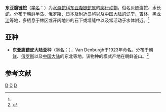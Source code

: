{{Speciesbox 
| taxon = Hebius vibakari
| image = Vibakari2.jpg
| binomial_authority = (Boie, 1826)<ref name='id4589'>{{cite web| url =http://www.bioinfo.cn/db05/BjdwSpecies.php?action=view&id=4589| title =东亚腹链蛇| work =《中国动物物种编目数据库》| publisher =中国科学院微生物研究所| author =中国科学院动物研究所| accessdate =2009-04-11| deadurl =yes| archiveurl =https://web.archive.org/web/20160305045920/http://www.bioinfo.cn/db05/BjdwSpecies.php?action=view&id=4589| archivedate =2016-03-05}}</ref>
|synonyms=*''Amphiesma vibakari''
}}

'''东亚腹链蛇'''（[[学名|学名]]：{{lang|la|''Hebius vibakari''}}）为[[水游蛇科|水游蛇科]][[东亚腹链蛇属|东亚腹链蛇属]]的[[爬行动物|爬行动物]]，俗名灰链游蛇、水长蛇。分布于[[朝鲜半岛|朝鲜半岛]]、[[俄罗斯|俄罗斯]]、日本及附近岛屿以及[[中国大陆|中国大陆]]的[[辽宁|辽宁]]、[[吉林|吉林]]、[[黑龙江|黑龙江]]等地，多栖息于林区或开阔地带的石下或墙缝中以及常活动于水体附近。<ref name='id4589'/>

== 亚种 ==
*'''东亚腹链蛇大陆亚种'''（[[学名|学名]]：{{lang|la|''Hebius vibakari ruthveni''}}），Van Denburgh于1923年命名。分布于[[朝鲜|朝鲜]]、[[俄罗斯|俄罗斯]]以及[[中国大陆|中国大陆]]的东北等地。该物种的模式产地在朝鲜釜山。<ref name='id4590'>{{cite web| url =http://www.bioinfo.cn/db05/BjdwSpecies.php?action=view&id=4590| title =东亚腹链蛇大陆亚种| work =《中国动物物种编目数据库》| publisher =中国科学院微生物研究所| author =中国科学院动物研究所| accessdate =2009-04-11| deadurl =yes| archiveurl =https://web.archive.org/web/20160305015135/http://www.bioinfo.cn/db05/BjdwSpecies.php?action=view&id=4590| archivedate =2016-03-05}}</ref>

== 参考文献 ==
{{reflist}}

{{Taxonbar|from=Q1031870}}

[[Category:东亚腹链蛇属|D]]
[[Category:1826年描述的动物|D]]
[[Category:中国爬行动物|D]]